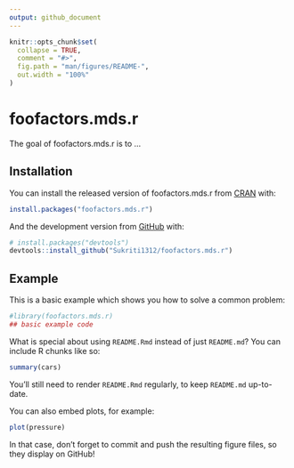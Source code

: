 ```yaml
---
output: github_document
---
```


<!-- README.md is generated from README.Rmd. Please edit that file -->

```r
knitr::opts_chunk$set(
  collapse = TRUE,
  comment = "#>",
  fig.path = "man/figures/README-",
  out.width = "100%"
)
```

# foofactors.mds.r

<!-- badges: start -->
<!-- badges: end -->

The goal of foofactors.mds.r is to ...

## Installation

You can install the released version of foofactors.mds.r from [CRAN](https://CRAN.R-project.org) with:

``` r
install.packages("foofactors.mds.r")
```

And the development version from [GitHub](https://github.com/) with:

``` r
# install.packages("devtools")
devtools::install_github("Sukriti1312/foofactors.mds.r")
```
## Example

This is a basic example which shows you how to solve a common problem:

```r
#library(foofactors.mds.r)
## basic example code
```

What is special about using `README.Rmd` instead of just `README.md`? You can include R chunks like so:

```r
summary(cars)
```

You'll still need to render `README.Rmd` regularly, to keep `README.md` up-to-date.

You can also embed plots, for example:

```r
plot(pressure)
```

In that case, don't forget to commit and push the resulting figure files, so they display on GitHub!
